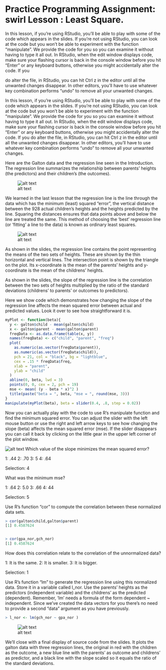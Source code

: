 
Practice Programming Assignment: swirl Lesson : Least Square.
=========================

In this lesson, if you're using RStudio, you'll be able to play with some of the code which appears in the
  slides. If you're not using RStudio, you can look at the code but you won't be able to experiment with the
  function "manipulate". We provide the code for you so you can examine it without having to type it all out.  In
  RStudio, when the edit window displays code, make sure your flashing cursor is back in the console window
  before you hit "Enter" or any keyboard buttons, otherwise you might accidentally alter the code. If you
  
  do
  alter the file, in RStudio, you can hit Ctrl z in the editor until all the unwanted changes disappear. In other
  editors, you'll have to use whatever key combination performs "undo" to remove all your unwanted changes.


In this lesson, if you're using RStudio, you'll be able to play with some of the code which appears in the
  slides. If you're not using RStudio, you can look at the code but you won't be able to experiment with the
  function "manipulate". We provide the code for you so you can examine it without having to type it all out.  In
  RStudio, when the edit window displays code, make sure your flashing cursor is back in the console window
  before you hit "Enter" or any keyboard buttons, otherwise you might accidentally alter the code. If you do
  alter the file, in RStudio, you can hit Ctrl z in the editor until all the unwanted changes disappear. In other
  editors, you'll have to use whatever key combination performs "undo" to remove all your unwanted changes.

Here are the Galton data and the regression line seen in the Introduction. The regression line summarizes the
  relationship between parents' heights (the predictors) and their children's (the outcomes).

![alt text](Rplot08.png)


We learned in the last lesson that the regression line is the line through the data which has the minimum (least)
  squared "error", the vertical distance between the 928 actual children's heights and the heights predicted by the
  line. Squaring the distances ensures that data points above and below the line are treated the same. This method of
  choosing the 'best' regression line (or 'fitting' a line to the data) is known as ordinary least squares.

![alt text](Rplot09.png)

As shown in the slides, the regression line contains the point representing the means of the two sets of heights.
  These are shown by the thin horizontal and vertical lines. The intersection point is shown by the triangle on the
  plot. Its x-coordinate is the mean of the parents' heights and y-coordinate is the mean of the childrens' heights.

As shown in the slides, the slope of the regression line is the correlation between the two sets of heights
  multiplied by the ratio of the standard deviations (childrens' to parents' or outcomes to predictors).


  Here we show code which demonstrates how changing the slope of the regression line affects the mean squared error
  between actual and predicted values. Look it over to see how straightforward it is.

```r
myPlot <- function(beta){
  y <- galton$child - mean(galton$child)
  x <- galton$parent - mean(galton$parent)
  freqData <- as.data.frame(table(x, y))
  names(freqData) <- c("child", "parent", "freq")
  plot(
    as.numeric(as.vector(freqData$parent)), 
    as.numeric(as.vector(freqData$child)),
    pch = 21, col = "black", bg = "lightblue",
    cex = .15 * freqData$freq, 
    xlab = "parent", 
    ylab = "child"
  )
  abline(0, beta, lwd = 3)
  points(0, 0, cex = 2, pch = 19)
  mse <- mean( (y - beta * x)^2 )
  title(paste("beta = ", beta, "mse = ", round(mse, 3)))
}
manipulate(myPlot(beta), beta = slider(0.4, .8, step = 0.02))
```

Now you can actually play with the code to use R's manipulate function and find the minimum squared error.
  You can adjust the slider with the left mouse button or use the right and left arrow keys to see how
  changing the slope (beta) affects the mean squared error (mse). If the slider disappears you can call it
  back by clicking on the little gear in the upper left corner of the plot window.

![alt text](Rplot10.png)
Which value of the slope minimizes the mean squared error?

1: .44
2: .70
3: 5
4: .64

Selection: 4

What was the minimum mse?

1: .64
2: 5.0
3: .66
4: 44

Selection: 5



  Use R's function "cor" to compute the correlation between these normalized data sets.

```r
> cor(galton$child,galton$parent)
[1] 0.4587624


> cor(gpa_nor,gch_nor)
[1] 0.4587624

```

How does this correlation relate to the correlation of the unnormalized data?

1: It is the same.
2: It is smaller.
3: It is bigger.

Selection: 1

Use R's function "lm" to generate the regression line using this normalized data. Store it in a variable
  called l_nor. Use the parents' heights as the predictors (independent variable) and the childrens' as the
  predicted (dependent). Remember, 'lm' needs a formula of the form dependent ~ independent. Since we've
  created the data vectors for you there's no need to provide a second "data" argument as you have previously.
```r
> l_nor <- lm(gch_nor ~ gpa_nor )
```

![alt text](Rplot11.png)

We'll close with a final display of source code from the slides. It plots the galton data with three
  regression lines, the original in red with the children as the outcome, a new blue line with the parents' as
  outcome and childrens' as predictor, and a black line with the slope scaled so it equals the ratio of the
  standard deviations.



